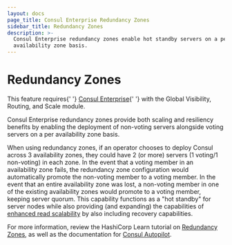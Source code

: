 ```yaml
---
layout: docs
page_title: Consul Enterprise Redundancy Zones
sidebar_title: Redundancy Zones
description: >-
  Consul Enterprise redundancy zones enable hot standby servers on a per
  availability zone basis.
---
```


# Redundancy Zones

<EnterpriseAlert>
  This feature requires{' '}
  <a href="https://www.hashicorp.com/products/consul/">Consul Enterprise</a>{' '}
  with the Global Visibility, Routing, and Scale module.
</EnterpriseAlert>

Consul Enterprise redundancy zones provide
both scaling and resiliency benefits by enabling the deployment of non-voting
servers alongside voting servers on a per availability zone basis.

When using redundancy zones, if an operator chooses to deploy Consul across 3 availability zones, they
could have 2 (or more) servers (1 voting/1 non-voting) in each zone. In the event that a voting
member in an availability zone fails, the redundancy zone configuration would automatically
promote the non-voting member to a voting member. In the event that an entire availability
zone was lost, a non-voting member in one of the existing availability zones would promote
to a voting member, keeping server quorum. This capability functions as a "hot standby"
for server nodes while also providing (and expanding) the capabilities of
[enhanced read scalability](/docs/enterprise/read-scale) by also including recovery
capabilities.

For more information, review the HashiCorp Learn tutorial on
[Redundancy Zones](https://learn.hashicorp.com/tutorials/consul/autopilot-datacenter-operations#redundancy-zones),
as well as the documentation for [Consul Autopilot](/commands/operator/autopilot).
